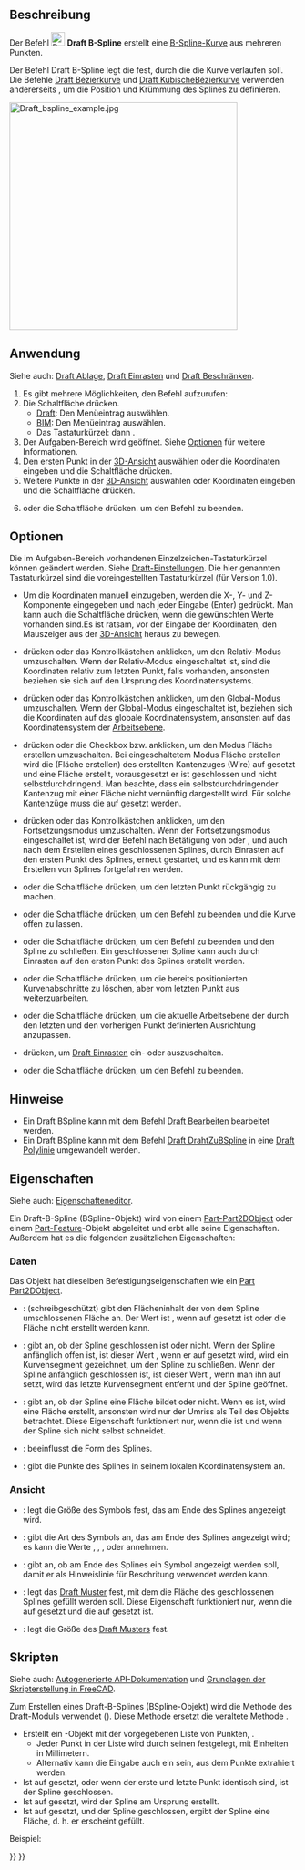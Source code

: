 <languages/>

{{Docnav/de
|[[Draft_Polygon/de|Polygon]]
|[[Draft_CubicBezCurve/de|KubischeBézierkurve]]
|[[Draft_Workbench/de|Draft]]
|IconL=Draft_Polygon.svg
|IconR=Draft_CubicBezCurve.svg
|IconC=Workbench_Draft.svg
}}

{{GuiCommand/de
|Name=Draft BSpline
|Name/de=Draft BSpline
|MenuLocation=Zeichnen → B-Spline<br>2D-Zeichnen → B-Spline
|Workbenches=[[Draft_Workbench/de|Draft]], [[BIM_Workbench/de|BIM]]
|Shortcut={{KEY|B}} {{KEY|S}}
|Version=0.7
|SeeAlso=[[Draft_Wire/de|Draft Linienzug]], [[Draft_BezCurve/de|Draft Bézierkurve]]
}}

<span id="Description"></span>
==Beschreibung== 

Der Befehl [[Image:Draft_BSpline.svg|24px]] '''Draft B-Spline''' erstellt eine [https://de.wikipedia.org/wiki/Spline#B-Splines B-Spline-Kurve] aus mehreren Punkten.

Der Befehl Draft B-Spline legt die {{Emphasis|exakten Punkte}} fest, durch die die Kurve verlaufen soll. Die Befehle [[Draft_BezCurve/de|Draft Bézierkurve]] und [[Draft_CubicBezCurve/de|Draft KubischeBézierkurve]] verwenden andererseits {{Emphasis|Kontrollpunkte}}, um die Position und Krümmung des Splines zu definieren. 

[[Image:Draft_bspline_example.jpg|400px]]
{{Caption|Spline festgelegt durch mehrere Punkte}}

<span id="Usage"></span>
==Anwendung==

Siehe auch: [[Draft_Tray/de|Draft Ablage]], [[Draft_Snap/de|Draft Einrasten]] und [[Draft_Constrain/de|Draft Beschränken]].

# Es gibt mehrere Möglichkeiten, den Befehl aufzurufen:
# Die Schaltfläche {{Button|[[Image:Draft_BSpline.svg|16px]] [[Draft_BSpline/de|B-Spline]]}} drücken.
#* [[Draft_Workbench/de|Draft]]: Den Menüeintrag {{MenuCommand|Zeichnen → [[Image:Draft_BSpline.svg|16px]] B-Spline}} auswählen.
#* [[BIM_Workbench|BIM]]: Den Menüeintrag {{MenuCommand|2D-Zeichnen → [[Image:Draft_BSpline.svg|16px]] B-Spline}} auswählen.
#* Das Tastaturkürzel: {{KEY|B}} dann {{KEY|S}}.
# Der Aufgaben-Bereich {{MenuCommand|B-Spline}} wird geöffnet. Siehe [[#Optionen|Optionen]] für weitere Informationen.
# Den ersten Punkt in der [[3D_View/de|3D-Ansicht]] auswählen oder die Koordinaten eingeben und die Schaltfläche {{Button|[[Image:Draft_AddPoint.svg|16px]] Punkt eingeben}} drücken.
# Weitere Punkte in der [[3D_View/de|3D-Ansicht]] auswählen oder Koordinaten eingeben und die Schaltfläche {{Button|[[Image:Draft_AddPoint.svg|16px]] Punkt eingeben}} drücken.
# {{KEY|Esc}} oder die Schaltfläche {{Button|Schließen}} drücken. um den Befehl zu beenden.

<span id="Options"></span>
==Optionen==

<div class="mw-translate-fuzzy">
Die im Aufgaben-Bereich vorhandenen Einzelzeichen-Tastaturkürzel können geändert werden. Siehe [[Draft_Preferences/de|Draft-Einstellungen]]. Die hier genannten Tastaturkürzel sind die voreingestellten Tastaturkürzel (für Version 1.0).
</div>

<div class="mw-translate-fuzzy">
* Um die Koordinaten manuell einzugeben, werden die X-, Y- und Z-Komponente eingegeben und nach jeder Eingabe {{KEY|Eingabe}} (Enter) gedrückt. Man kann auch die Schaltfläche {{Button|[[Image:Draft_AddPoint.svg|16px]] Punkt eingeben}} drücken, wenn die gewünschten Werte vorhanden sind.Es ist ratsam, vor der Eingabe der Koordinaten, den Mauszeiger aus der [[3D_view/de|3D-Ansicht]] heraus zu bewegen.
* {{KEY|R}} drücken oder das Kontrollkästchen {{MenuCommand|Relativ}} anklicken, um den Relativ-Modus umzuschalten. Wenn der Relativ-Modus eingeschaltet ist, sind die Koordinaten relativ zum letzten Punkt, falls vorhanden, ansonsten beziehen sie sich auf den Ursprung des Koordinatensystems.
* {{KEY|G}} drücken oder das Kontrollkästchen {{MenuCommand|Global}} anklicken, um den Global-Modus umzuschalten. Wenn der Global-Modus eingeschaltet ist, beziehen sich die Koordinaten auf das globale Koordinatensystem, ansonsten auf das Koordinatensystem der [[Draft_SelectPlane/de|Arbeitsebene]].
* {{KEY|F}} drücken oder die Checkbox {{MenuCommand|Füllen}}{{VersionNoteMinus/de|1.0}} bzw. {{MenuCommand|Fläche erstellen}}{{VersionNote/de|1.1}} anklicken, um den Modus Fläche erstellen umzuschalten. Bei eingeschaltetem Modus Fläche erstellen wird die {{PropertyData/de|Make Face}} (Fläche erstellen) des erstellten Kantenzuges (Wire) auf {{TRUE}} gesetzt und eine Fläche erstellt, vorausgesetzt er ist geschlossen und nicht selbstdurchdringend. Man beachte, dass ein selbstdurchdringender Kantenzug mit einer Fläche nicht vernünftig dargestellt wird. Für solche Kantenzüge muss die {{PropertyData/de|Make Face}} auf {{FALSE}} gesetzt werden.
* {{KEY|N}} drücken oder das Kontrollkästchen {{MenuCommand|Fortsetzen}} anklicken, um den Fortsetzungsmodus umzuschalten. Wenn der Fortsetzungsmodus eingeschaltet ist, wird der Befehl nach Betätigung von {{Button|[[IMage:Draft_FinishLine.svg|16px]] Fertigstellen}} oder {{Button|[[Image:Draft_CloseLine.svg|16px]] Schließen}}, und auch nach dem Erstellen eines geschlossenen Splines, durch Einrasten auf den ersten Punkt des Splines, erneut gestartet, und es kann mit dem Erstellen von Splines fortgefahren werden.
* {{KEY|/}} oder die Schaltfläche {{Button|[[Image:Draft_UndoLine.svg|16px]] Rückgängig}} drücken, um den letzten Punkt rückgängig zu machen.
* {{KEY|A}} oder die Schaltfläche {{Button|[[Image:Draft_FinishLine.svg|16px]] Fertigstellen}} drücken, um den Befehl zu beenden und die Kurve offen zu lassen.
* {{KEY|O}} oder die Schaltfläche {{Button|[[Image:Draft_CloseLine.svg|16px]] Schließen}} drücken, um den Befehl zu beenden und den Spline zu schließen. Ein geschlossener Spline kann auch durch Einrasten auf den ersten Punkt des Splines erstellt werden.
* {{KEY|W}} oder die Schaltfläche {{Button|[[Image:Draft Wipe.svg|16px]] Radieren}} drücken, um die bereits positionierten Kurvenabschnitte zu löschen, aber vom letzten Punkt aus weiterzuarbeiten.
* {{KEY|U}} oder die Schaltfläche {{Button|[[Image:Draft SelectPlane.svg|16px]] [[Draft_SelectPlane/de|Arbeitsebene festelegen]]}} drücken, um die aktuelle Arbeitsebene der durch den letzten und den vorherigen Punkt definierten Ausrichtung anzupassen.
* {{KEY|S}} drücken, um [[Draft_Snap/de|Draft Einrasten]] ein- oder auszuschalten.
* {{KEY|Esc}} oder die Schaltfläche {{Button|Schliessen}} drücken, um den Befehl zu beenden.
</div>

<span id="Notes"></span>
==Hinweise==

* Ein Draft BSpline kann mit dem Befehl [[Draft_Edit/de|Draft Bearbeiten]] bearbeitet werden.
* Ein Draft BSpline kann mit dem Befehl [[Draft_WireToBSpline/de|Draft DrahtZuBSpline]] in eine  [[Draft_Wire/de|Draft Polylinie]] umgewandelt werden.

<span id="Properties"></span>
==Eigenschaften==

<div class="mw-translate-fuzzy">
Siehe auch: [[Property_editor/de|Eigenschafteneditor]].
</div>

Ein Draft-B-Spline (BSpline-Objekt) wird von einem [[Part_Part2DObject/de|Part-Part2DObject]] {{VersionNoteMinus/de|1.0}} oder einem [[Part_Feature|Part-Feature]]-Objekt {{VersionNotePlus/de|1.1}} abgeleitet und erbt alle seine Eigenschaften. Außerdem hat es die folgenden zusätzlichen Eigenschaften:

<span id="Data"></span>
=== Daten ===

{{TitleProperty|Attachment}}

Das Objekt hat dieselben Befestigungseigenschaften wie ein [[Part_Part2DObject/de#Daten|Part Part2DObject]].

{{TitleProperty|Draft}}

* {{PropertyData/de|Area|Area}}: (schreibgeschützt) gibt den Flächeninhalt der von dem Spline umschlossenen Fläche  an. Der Wert ist {{value|0.0}}, wenn {{PropertyData/de|Make Face}} auf {{FALSE}} gesetzt ist oder die Fläche nicht erstellt werden kann.
* {{PropertyData/de|Closed|Bool}}: gibt an, ob der Spline geschlossen ist oder nicht. Wenn der Spline anfänglich offen ist, ist dieser Wert {{FALSE}}, wenn er auf {{TRUE}} gesetzt wird, wird ein Kurvensegment gezeichnet, um den Spline zu schließen. Wenn der Spline anfänglich geschlossen ist, ist dieser Wert {{TRUE}}, wenn man ihn auf {{FALSE}} setzt, wird das letzte Kurvensegment entfernt und der Spline geöffnet.
* {{PropertyData/de|Make Face|Bool}}: gibt an, ob der Spline eine Fläche bildet oder nicht. Wenn es {{TRUE}} ist, wird eine Fläche erstellt, ansonsten wird nur der Umriss als Teil des Objekts betrachtet. Diese Eigenschaft funktioniert nur, wenn die {{PropertyData/de|Closed}} {{TRUE}} ist und wenn der Spline sich nicht selbst schneidet.
* {{PropertyData/de|Parameterization|Float}}: beeinflusst die Form des Splines.
* {{PropertyData/de|Points|VectorList}}: gibt die Punkte des Splines in seinem lokalen Koordinatensystem an.

<span id="View"></span>
===Ansicht===

{{TitleProperty|Draft}}

* {{PropertyView/de|Arrow Size|Length}}: legt die Größe des Symbols fest, das am Ende des Splines angezeigt wird.
* {{PropertyView/de|Arrow Type|Enumeration}}: gibt die Art des Symbols an, das am Ende des Splines angezeigt wird; es kann die Werte {{value|Dot}}, {{value|Circle}}, {{value|Arrow}}, {{value|Tick}} oder {{value|Tick-2}} annehmen.
* {{PropertyView/de|End Arrow|Bool}}: gibt an, ob am Ende des Splines ein Symbol angezeigt werden soll, damit er als Hinweislinie für Beschritung verwendet werden kann.
* {{PropertyView/de|Pattern|Enumeration}}: legt das [[Draft_Pattern/de|Draft Muster]] fest, mit dem die Fläche des geschlossenen Splines gefüllt werden soll. Diese Eigenschaft funktioniert nur, wenn die {{PropertyData/de|Make Face}} auf {{TRUE}} gesetzt und die {{PropertyView/de|Display Mode}} auf {{value|Flat Lines}} gesetzt ist.
* {{PropertyView/de|Pattern Size|Float}}: legt die Größe des [[Draft_Pattern/de|Draft Musters]] fest.

<span id="Scripting"></span>
==Skripten==

Siehe auch: [https://freecad.github.io/SourceDoc/ Autogenerierte API-Dokumentation] und [[FreeCAD_Scripting_Basics/de|Grundlagen der Skripterstellung in FreeCAD]].

Zum Erstellen eines Draft-B-Splines (BSpline-Objekt) wird die Methode {{incode|make_bspline}} des Draft-Moduls verwendet ({{Version/de|0.19}}). Diese Methode ersetzt die veraltete Methode {{incode|makeBSpline}}.

{{Code|code=
bspline = make_bspline(pointslist, closed=False, placement=None, face=None, support=None)
bspline = make_bspline(Part.Wire, closed=False, placement=None, face=None, support=None)
}}

* Erstellt ein {{incode|BSpline}}-Objekt mit der vorgegebenen Liste von Punkten, {{incode|pointslist}}.
** Jeder Punkt in der Liste wird durch seinen {{incode|FreeCAD.Vector}} festgelegt, mit Einheiten in Millimetern.
** Alternativ kann die Eingabe auch ein {{incode|Part.Wire}} sein, aus dem Punkte extrahiert werden.
* Ist {{incode|closed}} auf {{incode|True}} gesetzt, oder wenn der erste und letzte Punkt identisch sind, ist der Spline geschlossen.
* Ist {{incode|placement}} auf {{incode|None}} gesetzt, wird der Spline am Ursprung erstellt.
* Ist {{incode|face}} auf {{incode|True}} gesetzt, und der Spline geschlossen, ergibt der Spline eine Fläche, d. h. er erscheint gefüllt.

Beispiel:

{{Code|code=
import FreeCAD as App
import Draft

doc = App.newDocument()

p1 = App.Vector(0, 0, 0)
p2 = App.Vector(1000, 1000, 0)
p3 = App.Vector(2000, 0, 0)

spline1 = Draft.make_bspline([p1, p2, p3], closed=False)
spline2 = Draft.make_bspline([p1, 2*p3, 1.3*p2], closed=False)
spline3 = Draft.make_bspline([1.3*p3, p1, -1.7*p2], closed=False)

doc.recompute()
}}


{{Docnav/de
|[[Draft_Polygon/de|Polygon]]
|[[Draft_CubicBezCurve/de|KubischeBézierkurve]]
|[[Draft_Workbench/de|Draft]]
|IconL=Draft_Polygon.svg
|IconR=Draft_CubicBezCurve.svg
|IconC=Workbench_Draft.svg
}}

{{Draft Tools navi{{#translation:}}}}
{{Userdocnavi{{#translation:}}}}